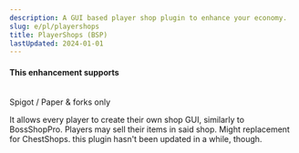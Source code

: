 ```yaml
---
description: A GUI based player shop plugin to enhance your economy.
slug: e/pl/playershops
title: PlayerShops (BSP)
lastUpdated: 2024-01-01
---
```



#### This enhancement supports

<br/>
<MainStatusPill warning>Spigot / Paper & forks only</MainStatusPill>
<br/>

It allows every player to create their own shop GUI, similarly to BossShopPro. Players may sell their items in said shop. Might replacement for ChestShops. this plugin hasn't been updated in a while, though.

<LinkCard
  title="Spigot"
  description="View PlayerShop's official Spigot page for downloading the plugin."
  href="https://www.spigotmc.org/resources/playershops-gui-bsp-allow-players-to-create-public-shops.29568/"
/>
